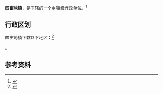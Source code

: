 {{中国乡级行政区|61/09/23/101/000}}

'''四亩地镇'''，是{{PRC admin/fullname|61/09/23/101/000|3}}下辖的一个[[乡镇|乡镇]]级行政单位。<ref>{{PRC admin/ref sgc|{{PRC admin/parent|61/09/23/101/000}}}}</ref>

== 行政区划 ==

四亩地镇下辖以下地区：<ref>{{PRC admin/ref sgc|61/09/23/101/000}}</ref>

{{PRC admin/children|61/09/23/101/000}}。

== 参考资料 ==

{{reflist}}

{{行政区划小作品}}
{{PRC admin/navcat|61/09/23/101/000}}